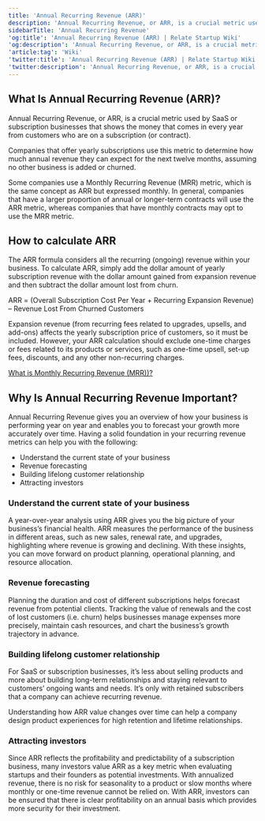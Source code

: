 ```yaml
---
title: 'Annual Recurring Revenue (ARR)'
description: 'Annual Recurring Revenue, or ARR, is a crucial metric used by SaaS or subscription businesses that shows the money that comes in every year from customers who are on a subscription (or contract).'
sidebarTitle: 'Annual Recurring Revenue'
'og:title': 'Annual Recurring Revenue (ARR) | Relate Startup Wiki'
'og:description': 'Annual Recurring Revenue, or ARR, is a crucial metric used by SaaS or subscription businesses that shows the money that comes in every year from customers who are on a subscription (or contract).'
'article:tag': 'Wiki'
'twitter:title': 'Annual Recurring Revenue (ARR) | Relate Startup Wiki'
'twitter:description': 'Annual Recurring Revenue, or ARR, is a crucial metric used by SaaS or subscription businesses that shows the money that comes in every year from customers who are on a subscription (or contract).'
---
```


## What Is Annual Recurring Revenue (ARR)?

Annual Recurring Revenue, or ARR, is a crucial metric used by SaaS or subscription businesses that shows the money that comes in every year from customers who are on a subscription (or contract).

Companies that offer yearly subscriptions use this metric to determine how much annual revenue they can expect for the next twelve months, assuming no other business is added or churned.

Some companies use a Monthly Recurring Revenue (MRR) metric, which is the same concept as ARR but expressed monthly. In general, companies that have a larger proportion of annual or longer-term contracts will use the ARR metric, whereas companies that have monthly contracts may opt to use the MRR metric.

## How to calculate ARR

The ARR formula considers all the recurring (ongoing) revenue within your business. To calculate ARR, simply add the dollar amount of yearly subscription revenue with the dollar amount gained from expansion revenue and then subtract the dollar amount lost from churn.

<Card title="ARR Formula" icon="lightbulb" iconType="duotone">
  ARR = (Overall Subscription Cost Per Year + Recurring Expansion Revenue) –
  Revenue Lost From Churned Customers
</Card>

Expansion revenue (from recurring fees related to upgrades, upsells, and add-ons) affects the yearly subscription price of customers, so it must be included. However, your ARR calculation should exclude one-time charges or fees related to its products or services, such as one-time upsell, set-up fees, discounts, and any other non-recurring charges.

<Tip>[What is Monthly Recurring Revenue (MRR))?](/wiki/SaaS/MRR/)</Tip>

## Why Is Annual Recurring Revenue Important?

Annual Recurring Revenue gives you an overview of how your business is performing year on year and enables you to forecast your growth more accurately over time. Having a solid foundation in your recurring revenue metrics can help you with the following:

- Understand the current state of your business
- Revenue forecasting
- Building lifelong customer relationship
- Attracting investors

### Understand the current state of your business

A year-over-year analysis using ARR gives you the big picture of your business’s financial health. ARR measures the performance of the business in different areas, such as new sales, renewal rate, and upgrades, highlighting where revenue is growing and declining. With these insights, you can move forward on product planning, operational planning, and resource allocation.

### Revenue forecasting

Planning the duration and cost of different subscriptions helps forecast revenue from potential clients. Tracking the value of renewals and the cost of lost customers (i.e. churn) helps businesses manage expenses more precisely, maintain cash resources, and chart the business’s growth trajectory in advance.

### Building lifelong customer relationship

For SaaS or subscription businesses, it’s less about selling products and more about building long-term relationships and staying relevant to customers’ ongoing wants and needs. It’s only with retained subscribers that a company can achieve recurring revenue.

Understanding how ARR value changes over time can help a company design product experiences for high retention and lifetime relationships.

### Attracting investors

Since ARR reflects the profitability and predictability of a subscription business, many investors value ARR as a key metric when evaluating startups and their founders as potential investments. With annualized revenue, there is no risk for seasonality to a product or slow months where monthly or one-time revenue cannot be relied on. With ARR, investors can be ensured that there is clear profitability on an annual basis which provides more security for their investment.
